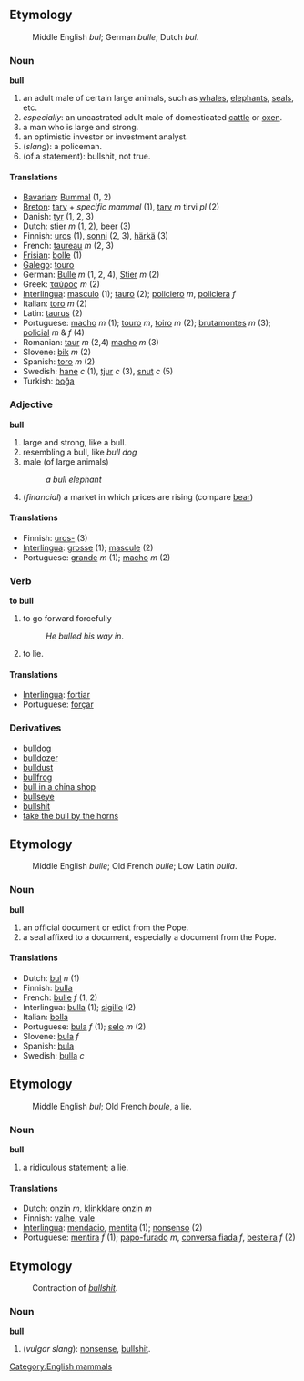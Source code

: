 ==Etymology==
:Middle English ''bul''; German ''bulle''; Dutch ''bul''.

=== Noun ===
'''bull'''

#an adult male of certain large animals, such as [[whale]]s, [[elephant]]s, [[seal]]s, etc.
#''especially'': an uncastrated adult male of domesticated [[cattle]] or [[ox]]en.
#a man who is large and strong.
#an optimistic investor or investment analyst.
#(''slang''): a policeman.
#(of a statement): bullshit, not true.

==== Translations ====
*[[Bavarian]]: [[Bummal]] (1, 2)
*[[Breton]]: [[tarv]] + ''specific mammal'' (1), [[tarv]] ''m'' tirvi ''pl'' (2)
*Danish: [[tyr]] (1, 2, 3)
*Dutch: [[stier]] ''m'' (1, 2), [[beer]] (3)
*Finnish: [[uros]] (1), [[sonni]] (2, 3), [[härkä]] (3)
*French: [[taureau]] ''m'' (2, 3)
*[[Frisian]]: [[bolle]] (1)
*[[Galego]]: [[touro]]
*German: [[Bulle]] ''m'' (1, 2, 4), [[Stier]] ''m'' (2)
*Greek: [[ταύρος]] ''m'' (2)
*[[Interlingua]]: [[masculo]] (1); [[tauro]] (2); [[policiero]] ''m'', [[policiera]] ''f''
*Italian: [[toro]] ''m'' (2)
*Latin: [[taurus]] (2)
*Portuguese: [[macho]] ''m'' (1); [[touro]] ''m'', [[toiro]] ''m'' (2); [[brutamontes]] ''m'' (3); [[policial]] ''m'' & ''f'' (4)
*Romanian: [[taur]] ''m'' (2,4) [[macho]] ''m'' (3)
*Slovene: [[bik]] ''m'' (2)
*Spanish: [[toro]] ''m'' (2)
*Swedish: [[hane]] ''c'' (1), [[tjur]] ''c'' (3), [[snut]] ''c'' (5)
*Turkish: [[boğa]]

=== Adjective ===
'''bull'''

#large and strong, like a bull.
#resembling a bull, like ''bull dog''
#male (of large animals)
#:''a bull elephant''
#(''financial'') a market in which prices are rising (compare [[bear]])

==== Translations ====
*Finnish: [[uros|uros-]] (3)
*[[Interlingua]]: [[grosse]] (1); [[mascule]] (2)
*Portuguese: [[grande]] ''m'' (1); [[macho]] ''m'' (2)

=== Verb ===
'''to bull'''

#to go forward forcefully
#:''He bulled his way in''.
#to lie.

==== Translations ====
*[[Interlingua]]: [[fortiar]]
*Portuguese: [[forçar]]

===Derivatives===
*[[bulldog]]
*[[bulldozer]]
*[[bulldust]]
*[[bullfrog]]
*[[bull in a china shop]]
*[[bullseye]]
*[[bullshit]]
*[[take the bull by the horns]]

==Etymology==
:Middle English ''bulle''; Old French ''bulle''; Low Latin ''bulla''.

=== Noun ===
'''bull'''

#an official document or edict from the Pope.
#a seal affixed to a document, especially a document from the Pope.

==== Translations ====
*Dutch: [[bul]] ''n'' (1)
*Finnish: [[bulla#Finnish|bulla]]
*French: [[bulle]] ''f'' (1, 2)
*Interlingua: [[bulla]] (1); [[sigillo]] (2)
*Italian: [[bolla]]
*Portuguese: [[bula]] ''f'' (1); [[selo]] ''m'' (2)
*Slovene: [[bula]] ''f''
*Spanish: [[bula]]
*Swedish: [[bulla]] ''c''

==Etymology==
:Middle English ''bul''; Old French ''boule'', a lie.

=== Noun ===
'''bull'''

#a ridiculous statement; a lie.

==== Translations ====
*Dutch: [[onzin]] ''m'', [[klinkklare onzin]] ''m''
*Finnish: [[valhe]], [[vale#Finnish|vale]]
*[[Interlingua]]: [[mendacio]], [[mentita]] (1); [[nonsenso]] (2)
*Portuguese: [[mentira]] ''f'' (1); [[papo-furado]] ''m'', [[conversa fiada]] ''f'', [[besteira]] ''f'' (2)

==Etymology==
:Contraction of ''[[bullshit]]''.

===Noun===
'''bull'''

#(''vulgar slang''): [[nonsense]], [[bullshit]].

[[Category:English mammals]]